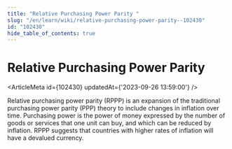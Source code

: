 ```yaml
---
title: "Relative Purchasing Power Parity "
slug: "/en/learn/wiki/relative-purchasing-power-parity--102430"
id: "102430"
hide_table_of_contents: true
---
```



# Relative Purchasing Power Parity 

<ArticleMeta id={102430} updatedAt={'2023-09-26 13:59:00'} />
<div className='border-solid border-b border-t-0 my-4 border-[var(--ifm-color-gray-300)]' />

Relative purchasing power parity (RPPP) is an expansion of the traditional purchasing power parity (PPP) theory to include changes in inflation over time. Purchasing power is the power of money expressed by the number of goods or services that one unit can buy, and which can be reduced by inflation. RPPP suggests that countries with higher rates of inflation will have a devalued currency.
